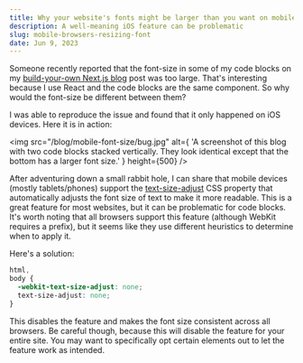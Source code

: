 ```yaml
---
title: Why your website's fonts might be larger than you want on mobile
description: A well-meaning iOS feature can be problematic
slug: mobile-browsers-resizing-font
date: Jun 9, 2023
---
```


Someone recently reported that the font-size in some of my code blocks on my [build-your-own Next.js blog](/blog/build-a-blog-with-nextjs-13) post was too large. That's interesting because I use React and the code blocks are the same component. So why would the font-size be different between them?

I was able to reproduce the issue and found that it only happened on iOS devices. Here it is in action:

<img
  src="/blog/mobile-font-size/bug.jpg"
  alt={
    'A screenshot of this blog with two code blocks stacked vertically. They look identical except that the bottom has a larger font size.'
  }
  height={500}
/>

After adventuring down a small rabbit hole, I can share that mobile devices (mostly tablets/phones) support the [text-size-adjust](https://developer.mozilla.org/en-US/docs/Web/CSS/text-size-adjust) CSS property that automatically adjusts the font size of text to make it more readable. 
This is a great feature for most websites, but it can be problematic for code blocks. It's worth noting that all browsers support this feature (although WebKit requires a prefix), but it seems like they use different heuristics to determine when to apply it.

Here's a solution:

```css
html,
body {
  -webkit-text-size-adjust: none;
  text-size-adjust: none;
}
```

This disables the feature and makes the font size consistent across all browsers.
Be careful though, because this will disable the feature for your entire site.
You may want to specifically opt certain elements out to let the feature work as intended.
